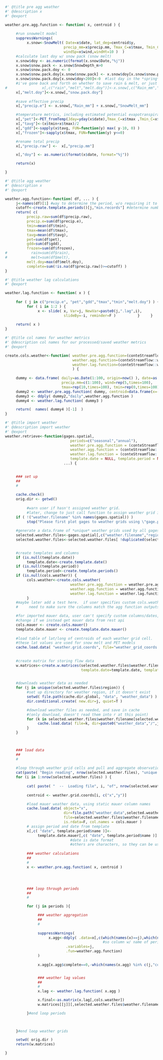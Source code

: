 ```r
#' @title pre agg weather 
#' @description x 
#' @export

weather.pre.agg.function <- function( x, centroid ) {
     
     #run snowmelt model
     suppressWarnings(
          x.snow<-SnowMelt( Date=x$date, lat_deg=centroid$y,
                           precip_mm=x$precip.mm, Tmax_C=x$tmax, Tmin_C=x$tmin,
                           windSp=x$wind,windHt=10 )  )
     #calculate last doy w/ snow pack (snow melt)
     x.snow$doy <- as.numeric(format(x.snow$Date,"%j"))
     x.snow$snow.pack <- x.snow$SnowDepth_m>0
     x.snow$snow.pack.doy <- 0
     x.snow$snow.pack.doy[x.snow$snow.pack] <- x.snow$doy[x.snow$snow.pack]
     x.snow$snow.pack.doy[x.snow$doy>200]<-0  #last day in the *spring* for which there is some snow pack
     #i've gone back and forth on whether to save rain & melt, or just effective precip
#                x[,c("rain","melt","melt.doy")]<-x.snow[,c("Rain_mm","SnowMelt_mm", "snow.pack.doy")]
     x[,"melt.doy"]<-x.snow[,"snow.pack.doy"]
     
     #save effective precip
     x[,"precip.e"] <- x.snow[,"Rain_mm"] + x.snow[,"SnowMelt_mm"]

     #temperature metrics, including estimated potential evapotranspiration and gdd
     x[,"pet"]<-PET_fromTemp(Jday=yday(x$date),Tmax_C=x$tmax ,Tmin_C=x$tmin, lat_radians=centroid$y*pi/180)
     x[,"tavg"]<-(x$tmin+x$tmax)/2
     x[,"gdd"]<-sapply(x$tavg, FUN=function(y) max( y-10, 0) )
     x[,"frozen"]<-sapply(x$tmax, FUN=function(y) y<=0) 

     #rename total precip
     x[,"precip.raw"] <-  x[,"precip.mm"]

     x[,"doy"] <- as.numeric(format(x$date, format="%j"))

     return(x)

}
```



```r
#' @title agg weather 
#' @description x 
#' @export

weather.agg.function<-function( df, ... ) {
     j<-names(df)[1] #way to determine the period, w/o requiring it to be passed as parameter, so only one paramter is needed
     cutoff<-create.template.periods()[j,"min.records"] #determine number of records for this periods to be considered "complete"
     return( c(
          precip.raw=sum(df$precip.raw),
          precip.e=sum(df$precip.e),
          tmin=mean(df$tmin),
          tmax=mean(df$tmax),
          tavg=mean(df$tavg),
          pet=sum(df$pet),
          gdd=sum(df$gdd),
          frozen=sum(df$frozen),
#           rain=sum(df$rain),
#           melt=sum(df$melt),
          melt.doy=max(df$melt.doy),
          complete=sum(!is.na(df$precip.raw))>=cutoff) )
}

```

```r
#' @title weather lag calculations
#' @export

weather.lag.function <- function( x ) {
     
     for ( j in c("precip.e", "pet","gdd","tmax","tmin","melt.doy") ) {          
          for ( i in 1:2 ) {    
               x <- slide( x, Var=j, NewVar=paste0(j,".lag",i),
                           slideBy=-i, reminder=F )          }     }
     
     return( x )
}

```



```r
#' @title col names for weather metrics
#' @description col names for our processed/saved weather metrics
#' @export

create.cols.weather<-function( weather.pre.agg.function=(conteStreamflow::weather.pre.agg.function),
                               weather.agg.function=(conteStreamflow::weather.agg.function),
                               weather.lag.function=(conteStreamflow::weather.lag.function)
                               ) {
     
     dummy <- data.frame( daily=as.Date(1:100, origin=now() ), date=as.Date(1:10, origin=now() ),
                          precip.mm=c(1:100), wind=rep(5,times=100), 
                          tmax=rep(10,times=100), tmin=rep(0,times=100) )
     dummy2 <- weather.pre.agg.function( dummy, centroid=data.frame(x=-72,y=41) ) 
     dummy3 <- ddply( dummy2,"daily",weather.agg.function )
     dummy4 <- weather.lag.function( dummy3 )

     return(  names( dummy4 )[-1]  )
}

```

```r
#' @title import weather 
#' @description import weather
#' @export
weather.retrieve<-function(gages.spatial, 
                              periods=c("seasonal","annual"),
                              weather.pre.agg.function = (conteStreamflow::weather.pre.agg.function), 
                              weather.agg.function = (conteStreamflow::weather.agg.function), 
                              weather.lag.function = (conteStreamflow::weather.lag.function), 
                              template.date = NULL, template.period = NULL, cols.weather = NULL,
                           ...) { 

      
     ### set up
     ##
     #
     
     cache.check()
     orig.dir <- getwd()
     
          #warn user if hasn't assigned weather grid.  
          #later, change to just call function to assign weather grid if it hasn't been done already
     if ( !("weather.filename" %in% names(gages.spatial)) )
          stop("Please first plot gages to weather grids using \"gage.place.weather.grid\" ")
     
     #generate a data.frame of *unique* weather grids used by all gages
     selected.weather.files<-gages.spatial[,c("weather.filename","region")]
     selected.weather.files<-selected.weather.files[ !duplicated(selected.weather.files$weather.filename), ]

     
     #create templates and columns 
     if (is.null(template.date))
          template.date<-create.template.date()
     if (is.null(template.period))
          template.period<-create.template.periods()
     if (is.null(cols.weather)) {
          cols.weather<-create.cols.weather(
                              weather.pre.agg.function = weather.pre.agg.function, 
                              weather.agg.function = weather.agg.function, 
                              weather.lag.function = weather.lag.function )
          }
     #maybe later add a test here.  if user specifies custom cols.weather and agg.function, 
     #     need to make sure the columns match the agg function outputs

     #for imported mauer data, user can't specify custom columns/dates, hard coded
     #change if we instead get mauer data from rest api
     cols.mauer <- create.cols.mauer()     
     template.date.mauer <- create.template.date.mauer()
     
     #load table of lat/long of centroids of each weather grid cell. 
     #these lat values are used for snow melt and PET models
     cache.load.data( "weather.grid.coords", file="weather_grid_coords.rdata", dir="weather_grid" )
     
     
     #create matrix for storing flow data
     w.matrices<-create.w.matrices(selected.weather.files$weather.filename, periods=periods,
                                   template.date=template.date, template.period=template.period, cols.weather=cols.weather)

     
     #downloads weather data as needed
     for (j in unique(selected.weather.files$region)) {
          #set up directory for weather region, if it doesn't exist
          setwd( file.path(cache.dir.global, "data", "weather_data") )
          dir.conditional.create( new.dir=j, quiet=T )

          #download weather files as needed, and save in cache
          #(only download, doesn't read them into r at this point)
          for (k in selected.weather.files$weather.filename[selected.weather.files$region==j]) {
               cache.load.data( file=k, dir=paste0("weather_data","/",j), cache.only=T, quiet=T )
          }
     }


     
     ### load data
     ## 
     # 
     
     #loop through weather grid cells and pull and aggregate observation records
     cat(paste( "Begin reading", nrow(selected.weather.files), "unique weather files used for",nrow(gages.spatial),"gages","\n" ))
     for (i in 1:nrow(selected.weather.files) ) {
     
          cat( paste( "  --  Loading file", i, "of", nrow(selected.weather.files), "  --  \n" ))
                    
          centroid <- weather.grid.coords[i, c("x","y")]

          #load mauer weather data, using static mauer column names
          cache.load.data( object="x", 
                           dir=file.path("weather_data",selected.weather.files$region[i]), 
                           file=selected.weather.files$weather.filename[i],
                           is.rdata=F, col.names = cols.mauer )
          # assign period and date from template
          x[,c( "date", template.period$name )]<- 
               template.date.mauer[,c( "date", template.period$name )]
                              #date is date format  
                              #others are characters, so they can be used as col names
               
          ### weather calculations
          ##
          #
          x <- weather.pre.agg.function( x, centroid )




          ### loop through periods
          ##
          #

          for (j in periods ){ 

               ### weather aggregation
               ##
               #
                         
               suppressWarnings(
                    x.agg<-ddply( .data=x[,c(which(names(x)==j),which(names(x)!=j))], #reorder columns
                                             #so column w/ name of period is first
                            .variables=j, 
                            .fun=weather.agg.function)
               )
             
               x.agg[x.agg$complete==0,-which(names(x.agg) %in% c(j,"complete"))]<-NA 


               ### weather lag values
               ##
               #
               x.lag <- weather.lag.function( x.agg )

               x.final<-as.matrix(x.lag[,cols.weather])
               w.matrices[[j]][,selected.weather.files$weather.filename[i],]<-x.final

          }#end loop periods
               

          
     }#end loop weather grids

     setwd( orig.dir )
     return(w.matrices)

}


```


